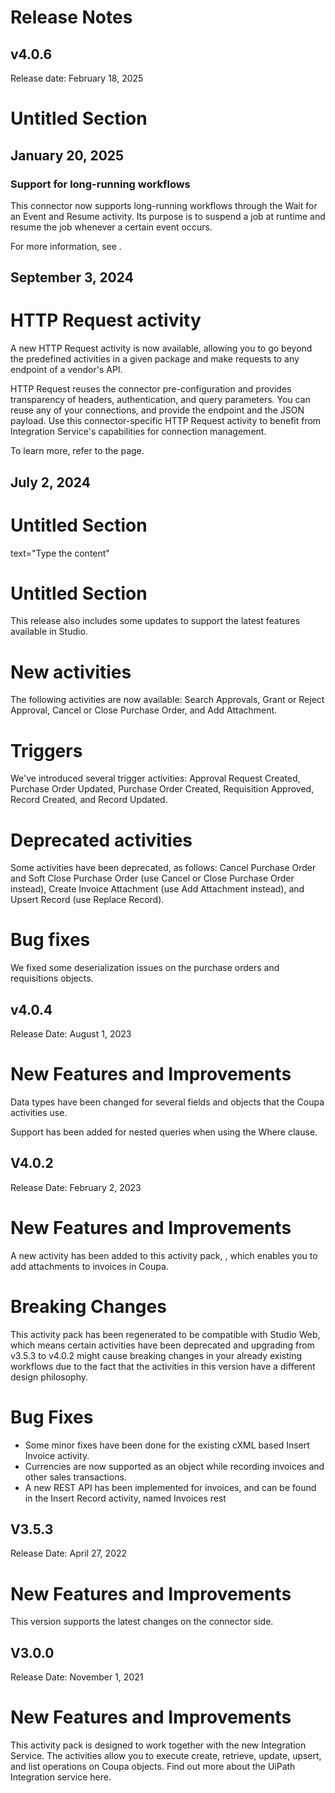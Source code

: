 ﻿# Release Notes


## v4.0.6

Release date: February 18, 2025

# Untitled Section


## January 20, 2025




### Support for long-running workflows

This connector now supports long-running workflows through the Wait for an Event and
                Resume activity. Its purpose is to suspend a job at runtime and resume the job
            whenever a certain event occurs.

For more information, see .


## September 3, 2024

# HTTP Request activity

A new HTTP Request activity is now available, allowing you to go beyond the
                predefined activities in a given package and make requests to any endpoint of a
                vendor's API.

HTTP Request reuses the connector pre-configuration and provides transparency
                of headers, authentication, and query parameters. You can reuse any of your
                connections, and provide the endpoint and the JSON payload. Use this
                connector-specific HTTP Request activity to benefit from Integration
                Service's capabilities for connection management.

To learn more, refer to the  page.


## July 2, 2024

# Untitled Section

text="Type the content"

# Untitled Section

This release also includes some updates to support the latest features available in Studio.

# New activities

The following activities are now available: Search Approvals, Grant or Reject Approval, Cancel or Close Purchase Order, and Add Attachment.

# Triggers

We've introduced several trigger activities: Approval Request Created, Purchase Order Updated, Purchase Order Created, Requisition Approved, Record Created, and Record Updated.

# Deprecated activities

Some activities have been deprecated, as follows: Cancel Purchase Order and Soft Close Purchase Order (use Cancel or Close Purchase Order instead), Create Invoice Attachment (use Add Attachment instead), and Upsert Record (use Replace Record).

# Bug fixes

We fixed some deserialization issues on the purchase orders and requisitions objects.


## v4.0.4

Release Date: August 1, 2023

# New Features and Improvements

Data types have been changed for several fields and objects that the Coupa activities use.

Support has been added for nested queries when using the Where clause.


## V4.0.2

Release Date: February 2, 2023

# New Features and Improvements

A new activity has been added to this activity pack, , which enables you to add attachments to invoices in Coupa.

# Breaking Changes

This activity pack has been regenerated to be compatible with Studio Web, which means certain activities have been deprecated and upgrading from v3.5.3 to v4.0.2 might cause breaking changes in your already existing workflows due to the fact that the activities in this version have a different design philosophy.

# Bug Fixes

* Some minor fixes have been done for the existing cXML based Insert Invoice activity.
* Currencies are now supported as an object while recording invoices and other sales transactions.
* A new REST API has been implemented for invoices, and can be found in the Insert Record activity, named Invoices rest


## V3.5.3

Release Date: April 27, 2022

# New Features and Improvements

This version supports the latest changes on the connector side.


## V3.0.0

Release Date: November 1, 2021

# New Features and Improvements

This activity pack is designed to work together with the new Integration Service. The activities allow you to execute create, retrieve, update, upsert, and list operations on Coupa objects. Find out more about the UiPath Integration service here.

